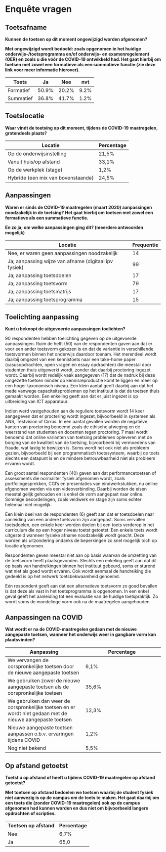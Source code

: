 # Enquête vragen

## Toetsafname

**Kunnen de toetsen op dit moment ongewijzigd worden afgenomen?**

**Met ongewijzigd wordt bedoeld: zoals opgenomen in het huidige onderwijs-/toetsprogramma en/of onderwijs- en examenregelement (OER) en zoals u die vóór de COVID-19 ontwikkeld had. Het gaat hierbij om toetsen met zowel een formatieve als een summatieve functie (zie deze link voor meer informatie hierover).**

Toets | Ja | Nee | nvt
------|----|-----|----
Formatief | 50.9% | 20.2% | 9.2%
Summatief | 36.8% | 41.7% | 1.2%

## Toetslocatie

**Waar vindt de toetsing op dit moment, tijdens de COVID-19 maatregelen, grotendeels plaats?**

Locatie | Percentage
--------|-----------
Op de onderwijsinstelling | 21,5%
Vanuit huis/op afstand | 33,1%
Op de werkplek (stage) | 1,2%
Hybride (een mix van bovenstaande) | 24,5% 

## Aanpassingen

**Waren er sinds de COVID-19 maatregelen (maart 2020) aanpassingen noodzakelijk in de toetsing?
Het gaat hierbij om toetsen met zowel een formatieve als een summatieve functie.**

**En zo ja; om welke aanpassingen ging dit? (meerdere antwoorden mogelijk)**

Locatie | Frequentie
--------|-----------
Nee, er waren geen aanpassingen noodzakelijk | 14
Ja; aanpassing wijze van afname (digitaal ipv fysiek) | 99
Ja; aanpassing toetsdoelen | 17
Ja; aanpassing toetsvorm | 79
Ja; aanpassing toetsmatrijs | 17
Ja; aanpassing toetsprogramma | 15

## Toelichting aanpassing

**Kunt u beknopt de uitgevoerde aanpassingen toelichten?**

90 respondenten hebben toelichting gegeven op de uitgevoerde aanpassingen. Ruim de helft (50) van de respondenten gaven aan dat er voor een ander toetsvorm gekozen is en dat de variantie in verschillende toetsvormen binnen het onderwijs daardoor toenam. Het merendeel wordt daarbij omgezet van een kennistoets naar een take-home paper (casusopdrachten, open vragen en essay opdrachten) die meestal door studenten thuis uitgewerkt wordt, zonder dat daarbij proctoring ingezet wordt. Daarbij wordt redelijk vaak aangegeven (17) dat de nadruk bij deze omgezette toetsen minder op kennisreproductie komt te liggen en meer op een hoger taxonomisch niveau. Een klein aantal geeft daarbij aan dat het mede vanwege capaciteitsproblemen op het instituut is dat de toetsen thuis gemaakt worden. Een enkeling geeft aan dat er juist ingezet is op uitbreiding van ICT apparatuur. 

Indien werd vastgehouden aan de reguliere toetsvorm wordt 14 keer aangegeven dat er proctering wordt ingezet, bijvoorbeeld in systemen als ANS, Testvision of Cirrus. In een aantal gevallen worden de negatieve kanten van proctoring benoemd zoals de ethische afweging en de weerstand van studenten en docenten tegen proctoring. 7 maal wordt benoemd dat online varianten van toetsing problemen opleveren met de borging van de kwaliteit van de toetsing, bijvoorbeeld bij vermoedens van fraude, wat lastig te bewijzen is. Soms wordt het ook niet als probleem gezien, bijvoorbeeld bij een programmatisch toetssysteem, waarbij de toets slechts een datapunt is en de mindere betrouwbaarheid niet als probleem ervaren wordt. 

Een groot aantal respondenten (40) gaven aan dat performancetoetsen of assessments die normaliter fysiek afgenomen wordt, zoals portfoliogesprekken, CGI’s en presentaties van eindwerkstukken, nu online afgenomen werden via een videoverbinding. Daarbij worden de eisen meestal gelijk gehouden en is enkel de vorm aangepast naar online. Sommige beoordelingen, zoals veldwerk en stage zijn soms echter helemaal niet mogelijk. 

Een klein deel van de respondenten (6) geeft aan dat er toetsdoelen naar aanleiding van een andere toetsvorm zijn aangepast. Soms vervallen toetsdoelen, een enkele keer worden doelen bij een toets verderop in het curriculum die op een hoger niveau toetst getoetst. Een enkele toets wordt uitgesteld wanneer fysieke afname noodzakelijk wordt geacht. Deze worden als uitzondering ondanks de beperkingen zo snel mogelijk toch op locatie afgenomen. 

Respondenten geven meestal niet aan op basis waarvan de omzetting van de toetsvorm heeft plaatsgevonden. Slechts een enkeling geeft aan dat dit op basis van handreikingen binnen het instituut gebeurd, soms er sturend wat niet als goed wordt ervaren. Ook wordt eenmaal de handreiking die gedeeld is op het netwerk toetsbekwaamheid genoemd.

Eén respondent geeft aan dat een alternatieve toetsvorm zo goed bevallen is dat deze als vast in het toetsprogramma is opgenomen. In een enkel geval geeft het aanleiding tot een evaluatie van de huidige toetspraktijk. Zo wordt soms de mondelinge vorm ook na de maatregelen aangehouden. 

## Aanpassingen na COVID

**Wat wordt er na de COVID-maatregelen gedaan met de nieuwe aangepaste toetsen, wanneer het onderwijs weer in gangbare vorm kan plaatsvinden?**

Aanpassing | Percentage
-----------|-----------
We vervangen de oorspronkelijke toetsen door de nieuwe aangepaste toetsen | 6,1%
We gebruiken zowel de nieuwe aangepaste toetsen als de oorspronkelijke toetsen | 35,6%
We gebruiken dan weer de oorspronkelijke toetsen en er wordt niet gedaan met de nieuwe aangepaste toetsen | 12,3%
Nieuwe aangepaste toetsen aanpassen o.b.v. ervaringen tijdens COVID | 1,2%
Nog niet bekend | 5,5%

## Op afstand getoetst

**Toetst u op afstand of heeft u tijdens COVID-19 maatregelen op afstand getoetst?**

**Met toetsen op afstand bedoelen we toetsen waarbij de student fysiek niet aanwezig is op de campus om de toets te maken. Het gaat daarbij om een toets die  (zonder COVID-19 maatregelen) ook op de campus afgenomen had kunnen worden en dus niet om bijvoorbeeld langere opdrachten of scripties.**

Toetsen op afstand | Percentage
-------------------|-----------
Nee | 6,7%
Ja | 65,0




